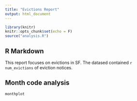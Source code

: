 ```yaml
---
title: "Evictions Report"
output: html_document
---
```


```r
library(knitr)
knitr::opts_chunk$set(echo = F)
source("analysis.R")
```

## R Markdown

This report focuses on evictions in SF. The datased contained `r num_evictions` of eviction notices.

## Month code analysis

```r
monthplot
```